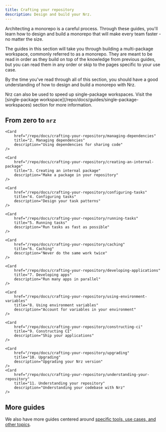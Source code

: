 ```yaml
---
title: Crafting your repository
description: Design and build your Nrz.
---
```



Architecting a monorepo is a careful process. Through these guides, you'll learn how to design and build a monorepo that will make every team faster - no matter the size.

The guides in this section will take you through building a multi-package workspace, commonly referred to as a monorepo. They are meant to be read in order as they build on top of the knowledge from previous guides, but you can read them in any order or skip to the pages specific to your use case.

By the time you've read through all of this section, you should have a good understanding of how to design and build a monorepo with Nrz.

<Callout type="info">
  Nrz can also be used to speed up single-package workspaces. Visit the
  [single-package workspace](/repo/docs/guides/single-package-workspaces)
  section for more information.
</Callout>

## From zero to `nrz`

<Cards>
    <Card
        href="/repo/docs/crafting-your-repository/structuring-a-repository"
        title="1. Structuring a repository"
        description="Design the directory structure of your monorepo."
    />

    <Card
        href="/repo/docs/crafting-your-repository/managing-dependencies"
        title="2. Managing dependencies"
        description="Using dependencies for sharing code"
    />

    <Card
        href="/repo/docs/crafting-your-repository/creating-an-internal-package"
        title="3. Creating an internal package"
        description="Make a package in your repository"
    />

    <Card
        href="/repo/docs/crafting-your-repository/configuring-tasks"
        title="4. Configuring tasks"
        description="Design your task patterns"
    />

    <Card
        href="/repo/docs/crafting-your-repository/running-tasks"
        title="5. Running tasks"
        description="Run tasks as fast as possible"
    />

    <Card
        href="/repo/docs/crafting-your-repository/caching"
        title="6. Caching"
        description="Never do the same work twice"
    />

    <Card
        href="/repo/docs/crafting-your-repository/developing-applications"
        title="7. Developing apps"
        description="Run many apps in parallel"
    />

    <Card
        href="/repo/docs/crafting-your-repository/using-environment-variables"
        title="8. Using environment variables"
        description="Account for variables in your environment"
    />

    <Card
        href="/repo/docs/crafting-your-repository/constructing-ci"
        title="9. Constructing CI"
        description="Ship your applications"
    />

    <Card
        href="/repo/docs/crafting-your-repository/upgrading"
        title="10. Upgrading"
        description="Upgrading your Nrz version"
    />
    <Card
        href="/repo/docs/crafting-your-repository/understanding-your-repository"
        title="11. Understanding your repository"
        description="Understanding your codebase with Nrz"
    />

</Cards>

## More guides

We also have more guides centered around [specific tools, use cases, and other topics](/repo/docs/guides).
